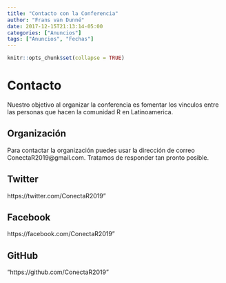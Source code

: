 ```yaml
---
title: "Contacto con la Conferencia"
author: "Frans van Dunné"
date: 2017-12-15T21:13:14-05:00
categories: ["Anuncios"]
tags: ["Anuncios", "Fechas"]
---
```


```r
knitr::opts_chunk$set(collapse = TRUE)
```

# Contacto

Nuestro objetivo al organizar la conferencia es fomentar los vinculos entre las personas que hacen la comunidad R en Latinoamerica. 

## Organización

Para contactar la organización puedes usar la dirección de correo ConectaR2019@gmail.com. Tratamos de responder tan pronto posible.

## Twitter

https://twitter.com/ConectaR2019"

## Facebook

https://facebook.com/ConectaR2019"

## GitHub

"https://github.com/ConectaR2019"

